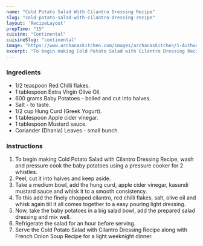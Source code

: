 ---
name: "Cold Potato Salad With Cilantro Dressing Recipe"
slug: "cold-potato-salad-with-cilantro-dressing-recipe"
layout: 'RecipeLayout'
prepTime: "15"
cuisine: "Continental"
cuisineSlug: "continental"
image: "https://www.archanaskitchen.com/images/archanaskitchen/1-Author/nithya.anantham/Cold_Potato_Salad_with_Cilantro_Dressing_Recipe.jpg"
excerpt: "To begin making Cold Potato Salad with Cilantro Dressing Recipe, wash and pressure cook the baby potatoes using a pressure cooker for 2 whistles"
---

### Ingredients

- 1/2 teaspoon Red Chilli flakes.
- 1 tablespoon Extra Virgin Olive Oil.
- 600 grams Baby Potatoes - boiled and cut into halves.
- Salt - to taste.
- 1/2 cup Hung Curd (Greek Yogurt).
- 1 tablespoon Apple cider vinegar.
- 1 tablespoon Mustard sauce.
- Coriander (Dhania) Leaves - small bunch.

### Instructions

1. To begin making Cold Potato Salad with Cilantro Dressing Recipe, wash and pressure cook the baby potatoes using a pressure cooker for 2 whistles.
1. Peel, cut it into halves and keep aside.
1. Take a medium bowl, add the hung curd, apple cider vinegar, kasundi mustard sauce and whisk it to a smooth consistency.
1. To this add the finely chopped cilantro, red chilli flakes, salt, olive oil and whisk again till it all comes together to a easy pouring light dressing.
1. Now, take the baby potatoes in a big salad bowl, add the prepared salad dressing and mix well.
1. Refrigerate the salad for an hour before serving.
1. Serve the Cold Potato Salad with Cilantro Dressing Recipe along with French Onion Soup Recipe for a light weeknight dinner.
